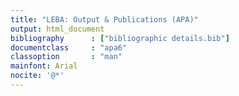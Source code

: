 ```yaml
---
title: "LEBA: Output & Publications (APA)"
output: html_document
bibliography      : ["bibliographic details.bib"]
documentclass     : "apa6"
classoption       : "man"
mainfont: Arial
nocite: '@*'
---
```



